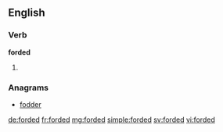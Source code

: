 ==English==

===Verb===
'''forded'''

# {{en-past of|ford}}

===Anagrams===
* [[fodder#English|fodder]]

[[de:forded]]
[[fr:forded]]
[[mg:forded]]
[[simple:forded]]
[[sv:forded]]
[[vi:forded]]